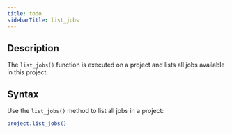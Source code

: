 ```yaml
---
title: todo
sidebarTitle: list_jobs
---
```


## Description

The `list_jobs()` function is executed on a project and lists all jobs available in this project.

## Syntax

Use the `list_jobs()` method to list all jobs in a project:

```bash
project.list_jobs()
```
